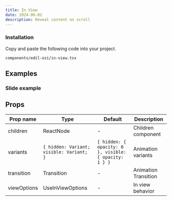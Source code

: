 ```yaml
---
title: In View
date: 2024-06-02
description: Reveal content on scroll
---
```


<ComponentPreview name="in-view-demo-1" />

<Steps>

### Installation

Copy and paste the following code into your project.

```text
components/edil-ozi/in-view.tsx
```

<ComponentSource name="in-view" />

</Steps>

## Examples

### Slide example

<ComponentPreview name="in-view-demo-2" />

## Props

| Prop name   | Type                                     | Default                                              | Description          |
| ---------   | --------                                 | -------                                              | -------------        |
| children    | ReactNode                                | -                                                    | Children component   |
| variants    | `{ hidden: Variant; visible: Variant; }` | `{ hidden: { opacity: 0 }, visible: { opacity: 1 } }`| Animation variants   |
| transition  | Transition                               | -                                                    | Animation Transition |
| viewOptions | UseInViewOptions                         | -                                                    | In view behavior     |
